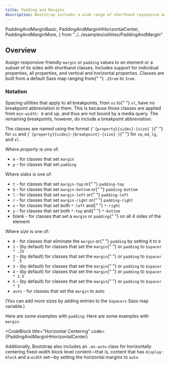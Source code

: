 ```yaml
---
title: Padding and Margins
description: Bootstrap includes a wide range of shorthand responsive margin and padding utility classes to modify an element’s appearance.
---
```


  PaddingAndMarginBasic,
  PaddingAndMarginHHorizontalCenter,
  PaddingAndMarginMore,
} from "../../examples/utilities/PaddingAndMargin"

<h2 id="overview" className="h1 font-weight-bold mt-3">
  Overview
  <a
    className="header-link text-light text-decoration-none font-weight-normal"
    href="#overview"
    aria-label="anchor"
  ></a>
</h2>
<p>
  Assign responsive-friendly <code>margin</code> or <code>padding</code> values
  to an element or a subset of its sides with shorthand classes. Includes
  support for individual properties, all properties, and vertical and horizontal
  properties. Classes are built from a default Sass map ranging from{" "}
  <code>.25rem</code> to
  <code>3rem</code>.
</p>
<h3 id="notation" className="h2 font-weight-bold mt-3">
  Notation
  <a
    className="header-link text-light text-decoration-none font-weight-normal"
    href="#notation"
    aria-label="anchor"
  ></a>
</h3>
<p>
  Spacing utilities that apply to all breakpoints, from <code>xs</code> to{" "}
  <code>xl</code>, have no breakpoint abbreviation in them. This is because
  those classes are applied from <code>min-width: 0</code> and up, and thus are
  not bound by a media query. The remaining breakpoints, however, do include a
  breakpoint abbreviation.
</p>
<p>
  The classes are named using the format <code>{`{property}{sides}-{size}`}</code>{" "}
  for <code>xs</code> and <code>{`{property}{sides}-{breakpoint}-{size}`}</code>{" "}
  for <code>sm</code>, <code>md</code>, <code>lg</code>, and <code>xl</code>.
</p>
<p>
  Where <em>property</em> is one of:
</p>
<ul>
  <li>
    <code>m</code> - for classes that set <code>margin</code>
  </li>
  <li>
    <code>p</code> - for classes that set <code>padding</code>
  </li>
</ul>
<p>
  Where <em>sides</em> is one of:
</p>
<ul>
  <li>
    <code>t</code> - for classes that set <code>margin-top</code> or{" "}
    <code>padding-top</code>
  </li>
  <li>
    <code>b</code> - for classes that set <code>margin-bottom</code> or{" "}
    <code>padding-bottom</code>
  </li>
  <li>
    <code>l</code> - for classes that set <code>margin-left</code> or{" "}
    <code>padding-left</code>
  </li>
  <li>
    <code>r</code> - for classes that set <code>margin-right</code> or{" "}
    <code>padding-right</code>
  </li>
  <li>
    <code>x</code> - for classes that set both <code>*-left</code> and{" "}
    <code>*-right</code>
  </li>
  <li>
    <code>y</code> - for classes that set both <code>*-top</code> and{" "}
    <code>*-bottom</code>
  </li>
  <li>
    blank - for classes that set a <code>margin</code> or <code>padding</code>{" "}
    on all 4 sides of the element
  </li>
</ul>
<p>
  Where <em>size</em> is one of:
</p>
<ul>
  <li>
    <code>0</code> - for classes that eliminate the <code>margin</code> or{" "}
    <code>padding</code> by setting it to
    <code>0</code>
  </li>
  <li>
    <code>1</code> - (by default) for classes that set the <code>margin</code>{" "}
    or <code>padding</code> to
    <code>$spacer * .25</code>
  </li>
  <li>
    <code>2</code> - (by default) for classes that set the <code>margin</code>{" "}
    or <code>padding</code> to
    <code>$spacer * .5</code>
  </li>
  <li>
    <code>3</code> - (by default) for classes that set the <code>margin</code>{" "}
    or <code>padding</code> to
    <code>$spacer</code>
  </li>
  <li>
    <code>4</code> - (by default) for classes that set the <code>margin</code>{" "}
    or <code>padding</code> to
    <code>$spacer * 1.5</code>
  </li>
  <li>
    <code>5</code> - (by default) for classes that set the <code>margin</code>{" "}
    or <code>padding</code> to
    <code>$spacer * 3</code>
  </li>
  <li>
    <code>auto</code> - for classes that set the <code>margin</code> to auto
  </li>
</ul>
<p>
  (You can add more sizes by adding entries to the <code>$spacers</code> Sass
  map variable.)
</p>

<CodeBlock title="Examples" code={PaddingAndMarginBasic}>
  Here are some examples with <code>padding</code>:
</CodeBlock>

<CodeBlock code={PaddingAndMarginMore}>
  Here are some examples with <code>margin</code>.
</CodeBlock>

<CodeBlock
  title="Horizontal Centering"
  code={PaddingAndMarginHHorizontalCenter}
>
  <p>
    Additionally, Bootstrap also includes an <code>.mx-auto</code> class for
    horizontally centering fixed-width block level content—that is, content that
    has <code>display: block</code> and a <code>width</code> set—by setting the
    horizontal margins to <code>auto</code>.
  </p>
</CodeBlock>
